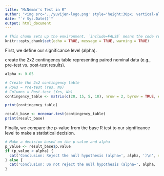 ```yaml
---
title: "McNemar's Test in R"
author: "<img src='../yuvijen-logo.png' style='height:30px; vertical-align:middle; margin-right:8px;'>"
date: "`r Sys.Date()`"
output: html_document
---
```


```r
# This chunk sets up the environment. `include=FALSE` means the code runs but isn't shown in the output.
knitr::opts_chunk$set(echo = TRUE, message = TRUE, warning = TRUE)
```

First, we define our significance level (alpha). 

create the 2x2 contingency table representing paired nominal data (e.g., pre-test vs. post-test results).

```r
alpha <- 0.05

# Create the 2x2 contingency table
# Rows = Pre-test (Yes, No)
# Columns = Post-test (Yes, No)
contingency_table <- matrix(c(20, 15, 5, 10), nrow = 2, byrow = TRUE, dimnames = list(Pre = c("Yes","No"), Post = c("Yes","No")))

print(contingency_table)

result_base <- mcnemar.test(contingency_table)
print(result_base)

```


Finally, we compare the p-value from the base R test to our significance level to make a statistical decision.

```r
# Make a decision based on the p-value and alpha
p_value <- result_base$p.value
if (p_value < alpha) {
  cat('Conclusion: Reject the null hypothesis (alpha=', alpha, ')\n', sep='')
} else {
  cat('Conclusion: Do not reject the null hypothesis (alpha=', alpha, ')\n', sep='')
}
```


